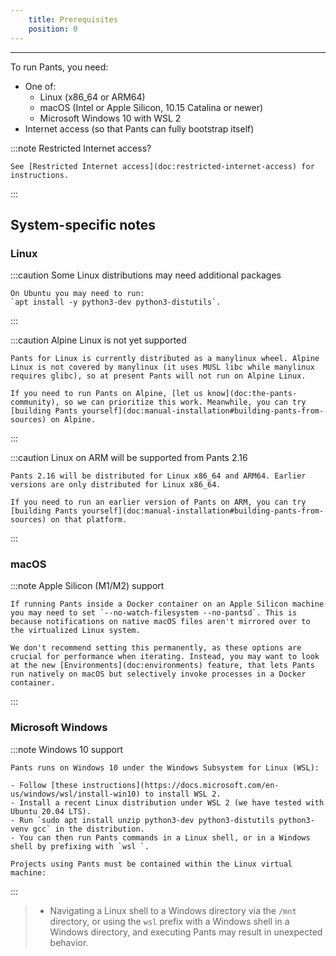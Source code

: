 ```yaml
---
    title: Prerequisites
    position: 0
---
```




---

To run Pants, you need:

- One of: 
  - Linux (x86_64 or ARM64)
  - macOS (Intel or Apple Silicon, 10.15 Catalina or newer)
  - Microsoft Windows 10 with WSL 2
- Internet access (so that Pants can fully bootstrap itself)


:::note Restricted Internet access?

    See [Restricted Internet access](doc:restricted-internet-access) for instructions.
:::

System-specific notes
---------------------

### Linux


:::caution Some Linux distributions may need additional packages

    On Ubuntu you may need to run:  
    `apt install -y python3-dev python3-distutils`.
:::


:::caution Alpine Linux is not yet supported

    Pants for Linux is currently distributed as a manylinux wheel. Alpine Linux is not covered by manylinux (it uses MUSL libc while manylinux requires glibc), so at present Pants will not run on Alpine Linux. 
    
    If you need to run Pants on Alpine, [let us know](doc:the-pants-community), so we can prioritize this work. Meanwhile, you can try [building Pants yourself](doc:manual-installation#building-pants-from-sources) on Alpine.
:::


:::caution Linux on ARM will be supported from Pants 2.16

    Pants 2.16 will be distributed for Linux x86_64 and ARM64. Earlier versions are only distributed for Linux x86_64.
    
    If you need to run an earlier version of Pants on ARM, you can try [building Pants yourself](doc:manual-installation#building-pants-from-sources) on that platform.
:::

### macOS


:::note Apple Silicon (M1/M2) support

    If running Pants inside a Docker container on an Apple Silicon machine you may need to set `--no-watch-filesystem --no-pantsd`. This is because notifications on native macOS files aren't mirrored over to the virtualized Linux system.
    
    We don't recommend setting this permanently, as these options are crucial for performance when iterating. Instead, you may want to look at the new [Environments](doc:environments) feature, that lets Pants run natively on macOS but selectively invoke processes in a Docker container.
:::

### Microsoft Windows


:::note Windows 10 support

    Pants runs on Windows 10 under the Windows Subsystem for Linux (WSL):
    
    - Follow [these instructions](https://docs.microsoft.com/en-us/windows/wsl/install-win10) to install WSL 2. 
    - Install a recent Linux distribution under WSL 2 (we have tested with Ubuntu 20.04 LTS).
    - Run `sudo apt install unzip python3-dev python3-distutils python3-venv gcc` in the distribution.
    - You can then run Pants commands in a Linux shell, or in a Windows shell by prefixing with `wsl `.
    
    Projects using Pants must be contained within the Linux virtual machine:
    
:::
> - Navigating a Linux shell to a Windows directory via the `/mnt` directory, or using the `wsl` prefix with a Windows shell in a Windows directory, and executing Pants may result in unexpected behavior.